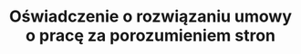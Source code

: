 ---
slug: oswiadczenie-o-rozwiazaniu-umowy-o-prace
title: Oświadczenie o rozwiązaniu umowy o pracę za porozumieniem stron
categories: [biznes, praca]
priceId: price_1Nl9wTDqWXJnMCTYrEfUY3mZ
---
